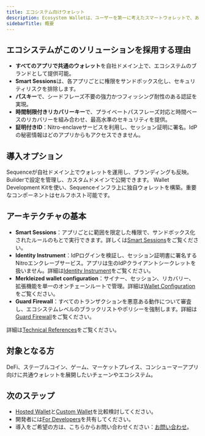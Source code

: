 ```yaml
---
title: エコシステム向けウォレット
description: Ecosystem Walletは、ユーザーを第一に考えたスマートウォレットで、あなたのドメイン上で動作し、すべてのアプリに対応します。パスキー、Smart Sessions、マークル化されたウォレット構成を組み合わせ、高いセキュリティと快適な操作性を両立します。
sidebarTitle: 概要
---
```


## エコシステムがこのソリューションを採用する理由

- **すべてのアプリで共通のウォレット**を自社ドメイン上で、エコシステムのブランドとして提供可能。
- **Smart Sessions**は、各アプリごとに権限をサンドボックス化し、セキュリティリスクを排除します。
- **パスキー**で、シードフレーズ不要の強力かつフィッシング耐性のある認証を実現。
- **時間制限付きリカバリーキー**で、プライベートパスフレーズ対応と時間ベースのリカバリーを組み合わせ、最高水準のセキュリティを提供。
- **証明付きID**：Nitro-enclaveサービスを利用し、セッション証明に署名。IdPの秘密情報はどのアプリからもアクセスできません。

## 導入オプション

<CardGroup>
  <Card title="ホステッド ウォレット" href="/solutions/wallets/ecosystems/hosted-wallet">
    Sequenceが自社ドメイン上でウォレットを運用し、ブランディングも反映。Builderで設定を管理し、カスタムドメインで公開できます。
  </Card>

  <Card title="カスタムウォレット" href="/solutions/wallets/ecosystems/custom-wallet">
    Wallet Development Kitを使い、Sequenceインフラ上に独自ウォレットを構築。重要なコンポーネントはセルフホスト可能です。
  </Card>
</CardGroup>

## アーキテクチャの基本

- **Smart Sessions**：アプリごとに範囲を限定した権限で、サンドボックス化されたルールのもとで実行できます。詳しくは[Smart Sessions](/solutions/wallets/ecosystems/smart-sessions)をご覧ください。
- **Identity Instrument**：IdPログインを検証し、セッション証明書に署名するNitroエンクレーブサービス。アプリは生のIdPクライアントシークレットを扱いません。詳細は[Identity Instrument](/solutions/wallets/ecosystems/identity-instrument)をご覧ください。
- **Merkleized wallet configuration**：サイナー、セッション、リカバリー、拡張機能を単一のオンチェーンルートで管理。詳細は[Wallet Configuration](/solutions/wallets/ecosystems/wallet-config)をご覧ください。
- **Guard Firewall**：すべてのトランザクションを悪意ある動作について審査し、エコシステムレベルのブラックリストやポリシーを強制します。詳細は[Guard Firewall](/solutions/wallets/ecosystems/guard-firewall)をご覧ください。

詳細は[Technical References](/solutions/technical-references/overview)をご覧ください。

## 対象となる方
DeFi、ステーブルコイン、ゲーム、マーケットプレイス、コンシューマーアプリ向けに共通ウォレットを展開したいチェーンやエコシステム。

## 次のステップ

- [Hosted Wallet](/solutions/wallets/ecosystems/hosted-wallet)と[Custom Wallet](/solutions/wallets/ecosystems/custom-wallet)を比較検討してください。
- 開発者には[For Developers](/solutions/wallets/developers/overview)を共有してください。
- 導入をご希望の方は、こちらからお問い合わせください：[お問い合わせ](https://sequence.xyz/contact)。